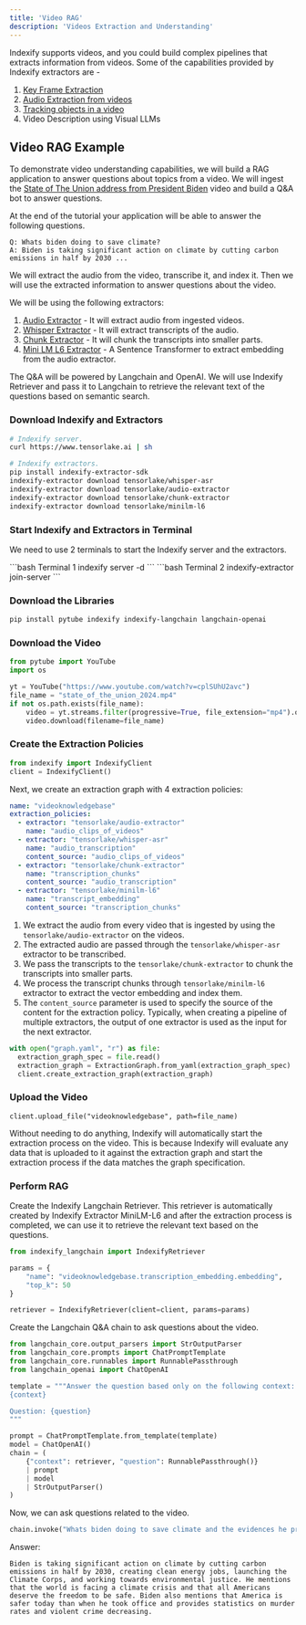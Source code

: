 ```yaml
---
title: 'Video RAG'
description: 'Videos Extraction and Understanding'
---
```


Indexify supports videos, and you could build complex pipelines that extracts information from videos. Some of the capabilities provided by Indexify extractors are - 

1. [Key Frame Extraction](https://github.com/tensorlakeai/indexify-extractors/tree/main/video/keyframes)
2. [Audio Extraction from videos](https://github.com/tensorlakeai/indexify-extractors/tree/main/video/audio-extractor) 
3. [Tracking objects in a video](https://github.com/tensorlakeai/indexify-extractors/tree/main/video/tracking) 
4. Video Description using Visual LLMs

## Video RAG Example
To demonstrate video understanding capabilities, we will build a RAG application to answer questions about topics from a video. We will ingest the [State of The Union address from President Biden](https://www.youtube.com/watch?v=cplSUhU2avc) video and build a Q&A bot to answer questions.

At the end of the tutorial your application will be able to answer the following questions.

```text
Q: Whats biden doing to save climate?
A: Biden is taking significant action on climate by cutting carbon emissions in half by 2030 ...
```


We will extract the audio from the video, transcribe it, and index it. Then we will use the extracted information to answer questions about the video.

We will be using the following extractors:

1. [Audio Extractor](https://github.com/tensorlakeai/indexify-extractors/tree/main/video/audio-extractor) - It will extract audio from ingested videos.
2. [Whisper Extractor](https://github.com/tensorlakeai/indexify-extractors/tree/main/whisper-asr) - It will extract transcripts of the audio.
3. [Chunk Extractor](https://github.com/tensorlakeai/indexify-extractors/tree/main/text/chunking) - It will chunk the transcripts into smaller parts.
4. [Mini LM L6 Extractor](https://github.com/tensorlakeai/indexify-extractors/tree/main/embedding/minilm-l6) - A Sentence Transformer to extract embedding from the audio extractor.

The Q&A will be powered by Langchain and OpenAI. We will use Indexify Retriever and pass it to Langchain to retrieve the relevant text of the questions based on semantic search.

### Download Indexify and Extractors

```bash
# Indexify server.
curl https://www.tensorlake.ai | sh

# Indexify extractors.
pip install indexify-extractor-sdk
indexify-extractor download tensorlake/whisper-asr
indexify-extractor download tensorlake/audio-extractor 
indexify-extractor download tensorlake/chunk-extractor 
indexify-extractor download tensorlake/minilm-l6
```

### Start Indexify and Extractors in Terminal

We need to use 2 terminals to start the Indexify server and the extractors.

<CodeGroup>
  ```bash Terminal 1
    indexify server -d
    ```
    ```bash Terminal 2
    indexify-extractor join-server
    ```
</CodeGroup>

### Download the Libraries

```bash
pip install pytube indexify indexify-langchain langchain-openai
```

### Download the Video

```python
from pytube import YouTube
import os

yt = YouTube("https://www.youtube.com/watch?v=cplSUhU2avc")
file_name = "state_of_the_union_2024.mp4"
if not os.path.exists(file_name):
    video = yt.streams.filter(progressive=True, file_extension="mp4").order_by("resolution").desc().first()
    video.download(filename=file_name)
```

### Create the Extraction Policies

```python
from indexify import IndexifyClient
client = IndexifyClient()
```

Next, we create an extraction graph with 4 extraction policies:

```yaml graph.yaml
name: "videoknowledgebase"
extraction_policies:
  - extractor: "tensorlake/audio-extractor"
    name: "audio_clips_of_videos"
  - extractor: "tensorlake/whisper-asr" 
    name: "audio_transcription"
    content_source: "audio_clips_of_videos"
  - extractor: "tensorlake/chunk-extractor"
    name: "transcription_chunks"
    content_source: "audio_transcription"
  - extractor: "tensorlake/minilm-l6" 
    name: "transcript_embedding"
    content_source: "transcription_chunks"
```

1. We extract the audio from every video that is ingested by using the `tensorlake/audio-extractor` on the videos.
2. The extracted audio are passed through the `tensorlake/whisper-asr` extractor to be transcribed.
3. We pass the transcripts to the `tensorlake/chunk-extractor` to chunk the transcripts into smaller parts.
4. We process the transcript chunks through `tensorlake/minilm-l6` extractor to extract the vector embedding and index them.
5. The `content_source` parameter is used to specify the source of the content for the extraction policy. Typically, when creating a pipeline of multiple extractors, the output of one extractor is used as the input for the next extractor.

```python
with open("graph.yaml", "r") as file:
  extraction_graph_spec = file.read()
  extraction_graph = ExtractionGraph.from_yaml(extraction_graph_spec)
  client.create_extraction_graph(extraction_graph)
```

### Upload the Video

```
client.upload_file("videoknowledgebase", path=file_name)
```

Without needing to do anything, Indexify will automatically start the extraction process on the video. This is because Indexify will evaluate any data that is uploaded to it against the extraction graph and start the extraction process if the data matches the graph specification.

### Perform RAG

Create the Indexify Langchain Retriever. This retriever is automatically created by Indexify Extractor MiniLM-L6 and after the extraction process is completed, we can use it to retrieve the relevant text based on the questions.

```python
from indexify_langchain import IndexifyRetriever

params = {
    "name": "videoknowledgebase.transcription_embedding.embedding",
    "top_k": 50
}

retriever = IndexifyRetriever(client=client, params=params)
```

Create the Langchain Q&A chain to ask questions about the video.

```python
from langchain_core.output_parsers import StrOutputParser
from langchain_core.prompts import ChatPromptTemplate
from langchain_core.runnables import RunnablePassthrough
from langchain_openai import ChatOpenAI
```

```python
template = """Answer the question based only on the following context:
{context}

Question: {question}
"""

prompt = ChatPromptTemplate.from_template(template)
model = ChatOpenAI()
chain = (
    {"context": retriever, "question": RunnablePassthrough()}
    | prompt
    | model
    | StrOutputParser()
)
```

Now, we can ask questions related to the video.

```python
chain.invoke("Whats biden doing to save climate and the evidences he provides?")
```

Answer:

```text
Biden is taking significant action on climate by cutting carbon emissions in half by 2030, creating clean energy jobs, launching the Climate Corps, and working towards environmental justice. He mentions that the world is facing a climate crisis and that all Americans deserve the freedom to be safe. Biden also mentions that America is safer today than when he took office and provides statistics on murder rates and violent crime decreasing.
```
